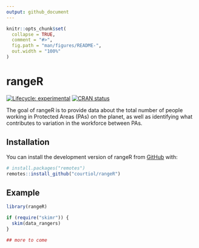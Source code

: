 ```yaml
---
output: github_document
---
```


<!-- README.md is generated from README.Rmd. Please edit that file -->

```r
knitr::opts_chunk$set(
  collapse = TRUE,
  comment = "#>",
  fig.path = "man/figures/README-",
  out.width = "100%"
)
```

# rangeR

<!-- badges: start -->
[![Lifecycle: experimental](https://img.shields.io/badge/lifecycle-experimental-orange.svg)](https://lifecycle.r-lib.org/articles/stages.html#experimental)
[![CRAN status](https://www.r-pkg.org/badges/version/rangeR)](https://CRAN.R-project.org/package=rangeR)
<!-- badges: end -->

The goal of rangeR is to provide data about the total number of people working in Protected Areas (PAs) on the planet, as well as identifying what contributes to variation in the workforce between PAs.

## Installation

You can install the development version of rangeR from [GitHub](https://github.com/) with:

``` r
# install.packages("remotes")
remotes::install_github("courtiol/rangeR")
```
## Example

```r
library(rangeR)

if (require("skimr")) {
  skim(data_rangers)
}

## more to come
```
